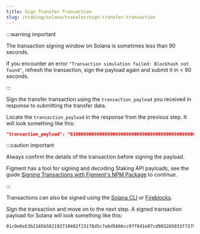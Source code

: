 ```yaml
---
title: Sign Transfer Transaction
slug: /staking/solana/transfer/sign-transfer-transaction
---
```


:::warning important

The transaction signing window on Solana is sometimes less than 90 seconds.

If you encounter an error `"Transaction simulation failed: Blockhash not found"`, refresh the transaction, sign the payload again and submit it in < 90 seconds.

:::

Sign the transfer transaction using the `transaction_payload` you received in response to submitting the transfer data.

Locate the `transaction_payload` in the response from the previous step. It will look something like this:

```json
"transaction_payload": "010000000000000000000000000000000000000000000000000000000000000000000000000000000000000000000000000000000000000000000000000000000001000103f8c4898641adada76eeeee2de872d931bc58bfb2ce5b79734e32808cc501a5347fdda76b682402ecb38e705b77d7eee793c587b6294a461c14ad89e7e161ade500000000000000000000000000000000000000000000000000000000000000008a20e5a91435e4f72d11db3e291b4797b6830cd2187f94596bca768ca81a5dff01020200010c0200000000ca9a3b00000000"
```

:::caution important

Always confirm the details of the transaction before signing the payload.

Figment has a tool for signing and decoding Staking API payloads, see the guide [Signing Transactions with Figment's NPM Package](/guides/staking-api/figment-signing-transactions) to continue.

:::

Transactions can also be signed using the [Solana CLI](https://docs.solana.com/offline-signing#:~:text=Typically%20a%20Solana%20transaction%20must,the%20extra%20time%20you%20need) or [Fireblocks](/guides/staking-api/fireblocks-signing-transactions).

Sign the transaction and move on to the next step. A signed transaction payload for Solana will look something like this:

```text
01c9e6e53b2165b582192710482f23178d5c7a6d5666cc97f841e07cd983265033f73790fd6650b298ee908e5a42927a68212f6368029a4b9e4e5961e0ca24a70801000103f8c4898641adada76eeeee2de872d931bc58bfb2ce5b79734e32808cc501a5347fdda76b682402ecb38e705b77d7eee793c587b6294a461c14ad89e7e161ade500000000000000000000000000000000000000000000000000000000000000008a20e5a91435e4f72d11db3e291b4797b6830cd2187f94596bca768ca81a5dff01020200010c0200000000ca9a3b00000000
```
